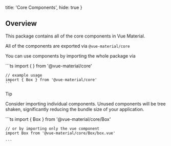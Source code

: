 
  title: 'Core Components',
  hide: true
}

## Overview

This package contains all of the core components in Vue Material.

All of the components are exported via `@vue-material/core`

You can use components by importing the whole package via

<Preview>
  <CodeHighlight>
    ```ts
    import { <package> } from '@vue-material/core'

    // example usage
    import { Box } from '@vue-material/core'
    ```

  </CodeHighlight>
</Preview>

> [!TIP]
> Consider importing individual components. Unused components will be tree shaken,
> significantly reducing the bundle size of your application.

<Preview>
  <CodeHighlight>
    ```ts
    import { Box } from '@vue-material/core/Box'

    // or by importing only the vue component
    import Box from '@vue-material/core/Box/box.vue'

    ```

  </CodeHighlight>
</Preview>
